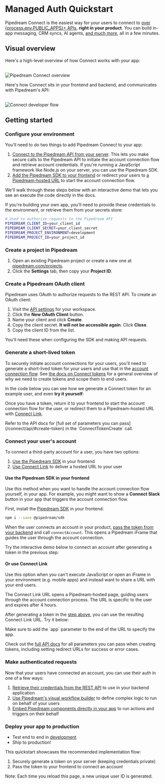 
# Managed Auth Quickstart

<GlobalConnectProvider>

Pipedream Connect is the easiest way for your users to connect to [over {process.env.PUBLIC_APPS}+ APIs](https://pipedream.com/apps), **right in your product**. You can build in-app messaging, CRM syncs, AI agents, [and much more](/connect/use-cases/), all in a few minutes.

## Visual overview

Here's a high-level overview of how Connect works with your app:

<br />
<Image src="https://res.cloudinary.com/pipedreamin/image/upload/v1724194758/Screenshot_2024-08-20_at_3.59.05_PM_rfylfq.png" alt="Pipedream Connect overview" width={800} height={529} />

Here's how Connect sits in your frontend and backend, and communicates with Pipedream's API:

<br />
<Image src="https://res.cloudinary.com/pipedreamin/image/upload/v1723834101/docs/Screenshot_2024-08-16_at_11.48.15_AM_kijxa7.png" alt="Connect developer flow" width={800} height={500} />

## Getting started

<Steps>

### Configure your environment

You'll need to do two things to add Pipedream Connect to your app:

1. [Connect to the Pipedream API from your server](#generate-a-short-lived-token). This lets you make secure calls to the Pipedream API to initiate the account connection flow and retrieve account credentials. If you're running a JavaScript framework like Node.js on your server, you can use the Pipedream SDK.
2. [Add the Pipedream SDK to your frontend](#connect-your-users-account) or redirect your users to [a Pipedream-hosted URL](/connect/connect-link/) to start the account connection flow.

We'll walk through these steps below with an interactive demo that lets you see an execute the code directly in the docs.

If you're building your own app, you'll need to provide these credentials to the environment, or retrieve them from your secrets store:

```bash
# Used to authorize requests to the Pipedream API
PIPEDREAM_CLIENT_ID=your_client_id
PIPEDREAM_CLIENT_SECRET=your_client_secret
PIPEDREAM_PROJECT_ENVIRONMENT=development
PIPEDREAM_PROJECT_ID=your_project_id
```

### Create a project in Pipedream

1. Open an existing Pipedream project or create a new one at [pipedream.com/projects](https://pipedream.com/projects).
2. Click the **Settings** tab, then copy your **Project ID**.

### Create a Pipedream OAuth client

Pipedream uses OAuth to authorize requests to the REST API. To create an OAuth client:

1. Visit the [API settings](https://pipedream.com/settings/api) for your workspace.
2. Click the **New OAuth Client** button.
3. Name your client and click **Create**.
4. Copy the client secret. **It will not be accessible again**. Click **Close**.
5. Copy the client ID from the list.

You'll need these when configuring the SDK and making API requests.

### Generate a short-lived token

To securely initiate account connections for your users, you'll need to generate a short-lived token for your users and use that in the [account connection flow](#connect-your-users-account). See [the docs on Connect tokens](/connect/tokens/) for a general overview of why we need to create tokens and scope them to end users.

In the code below you can see how we generate a Connect token for an example user, and even **try it yourself**:

<div className="not-prose">
  <TokenGenerationDemo />
</div>

Once you have a token, return it to your frontend to start the account connection flow for the user, or redirect them to a Pipedream-hosted URL with [Connect Link](#or-use-connect-link).

<Callout type="info">
Refer to the API docs for [full set of parameters you can pass](/connect/api/#create-token) in the `ConnectTokenCreate` call.
</Callout>

### Connect your user's account

To connect a third-party account for a user, you have two options:

1. [Use the Pipedream SDK](#use-the-pipedream-sdk-in-your-frontend) in your frontend
2. [Use Connect Link](#or-use-connect-link) to deliver a hosted URL to your user

#### Use the Pipedream SDK in your frontend

Use this method when you want to handle the account connection flow yourself, in your app. For example, you might want to show a **Connect Slack** button in your app that triggers the account connection flow.

First, install the [Pipedream SDK](https://www.npmjs.com/package/@pipedream/sdk) in your frontend:

```bash
npm i --save @pipedream/sdk
```

When the user connects an account in your product, [pass the token from your backend](#generate-a-short-lived-token) and call `connectAccount`. This opens a Pipedream iFrame that guides the user through the account connection.

Try the interactive demo below to connect an account after generating a token in the previous step:

<div className="not-prose">
  <AccountConnectionDemo />
</div>

#### Or use Connect Link

Use this option when you can't execute JavaScript or open an iFrame in your environment (e.g. mobile apps) and instead want to share a URL with your end users.

The Connect Link URL opens a Pipedream-hosted page, guiding users through the account connection process. The URL is specific to the user and expires after 4 hours.

After generating a token in the [step above](#generate-a-short-lived-token), you can use the resulting Connect Link URL. Try it below:

<div className="not-prose">
  <ConnectLinkDemo />
</div>

<Callout type="info">
Make sure to add the `app` parameter to the end of the URL to specify the app.

Check out the [full API docs](/connect/api/#create-token) for all parameters you can pass when creating tokens, including setting redirect URLs for success or error cases.
</Callout>

### Make authenticated requests

Now that your users have connected an account, you can use their auth in one of a few ways:

1. [Retrieve their credentials from the REST API](/connect/api/#accounts) to use in your backend application
2. [Use Pipedream's visual workflow builder](/connect/workflows/) to define complex logic to run on behalf of your users
3. [Embed Pipedream components directly in your app](/connect/components/) to run actions and triggers on their behalf

### Deploy your app to production

- Test end to end in [development](/connect/environments/)
- Ship to production!

</Steps>

<div className="mt-8 text-sm text-gray-600 border-t pt-4">
  <p className="text-sm">This quickstart showcases the recommended implementation flow:</p>
  <ol className="list-decimal pl-5 mt-2 space-y-1 text-sm">
    <li>Securely generate a token on your server (keeping credentials private)</li>
    <li>Pass the token to your frontend to connect an account</li>
  </ol>
  <p className="mt-2 text-sm opacity-80">Note: Each time you reload this page, a new unique user ID is generated.</p>
</div>

</GlobalConnectProvider>
